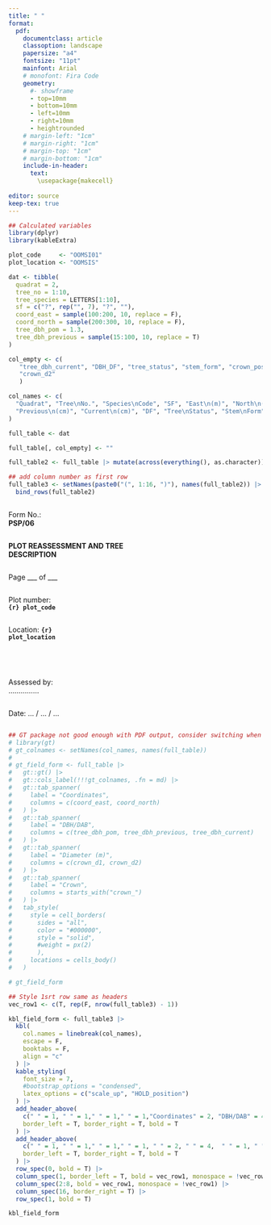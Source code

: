 ```yaml
---
title: " "
format:
  pdf:
    documentclass: article
    classoption: landscape
    papersize: "a4"
    fontsize: "11pt"
    mainfont: Arial
    # monofont: Fira Code
    geometry: 
      #- showframe
      - top=10mm
      - bottom=10mm
      - left=10mm
      - right=10mm
      - heightrounded
    # margin-left: "1cm"
    # margin-right: "1cm"
    # margin-top: "1cm"
    # margin-bottom: "1cm"
    include-in-header: 
      text: 
        \usepackage{makecell}
    
editor: source
keep-tex: true
---
```


```r
## Calculated variables
library(dplyr)
library(kableExtra)

plot_code     <- "OOMSI01"
plot_location <- "OOMSIS"

dat <- tibble(
  quadrat = 2,
  tree_no = 1:10,
  tree_species = LETTERS[1:10],
  sf = c("?", rep("", 7), "?", ""),
  coord_east = sample(100:200, 10, replace = F), 
  coord_north = sample(200:300, 10, replace = F),
  tree_dbh_pom = 1.3,
  tree_dbh_previous = sample(15:100, 10, replace = T)
) 

col_empty <- c(
   "tree_dbh_current", "DBH_DF", "tree_status", "stem_form", "crown_position", "crown_form", "crown_d1",
   "crown_d2"   
   )

col_names <- c(
  "Quadrat", "Tree\nNo.", "Species\nCode", "SF", "East\n(m)", "North\n(m)", "POM\n(m)",
  "Previous\n(cm)", "Current\n(cm)", "DF", "Tree\nStatus", "Stem\nForm", "Position", "Form", "- d1 -", "- d2 -"
)

full_table <- dat

full_table[, col_empty] <- ""

full_table2 <- full_table |> mutate(across(everything(), as.character))

## add column number as first row
full_table3 <- setNames(paste0("(", 1:16, ")"), names(full_table2)) |> 
  bind_rows(full_table2)

```

<!-- TITLE COLUMN -->

:::: {layout="[0.2, 0.6, 0.2]"}
::: {.column width="20%"}
Form No.: **PSP/06**
:::

::: {.column width="60%"}
::: {.center data-latex=""}
**PLOT REASSESSMENT AND TREE DESCRIPTION**
:::
:::

::: {.column width="20%"}
::: {.flushright data-latex=""}
Page ___ of ___
:::
:::
::::

<!-- First line -->
:::: {layout="[0.2, 0.2, 0.2, 0.2, 0.2]"}
::: {.column width="20%"}
Plot number: **`{r} plot_code`**
:::

::: {.column width="20%"}
Location: **`{r} plot_location`**
:::

::: {.column width="20%"}
\  
:::

::: {.column width="20%"}
Assessed by: ...............
:::

::: {.column width="20%"}
::: {.flushright data-latex=""}
Date: ... / ... / ...
:::
:::
::::

<!-- TABLE -->

```r

## GT package not good enough with PDF output, consider switching when better support
# library(gt)
# gt_colnames <- setNames(col_names, names(full_table))
# 
# gt_field_form <- full_table |> 
#   gt::gt() |>
#   gt::cols_label(!!!gt_colnames, .fn = md) |>
#   gt::tab_spanner(
#     label = "Coordinates",
#     columns = c(coord_east, coord_north)
#   ) |>
#   gt::tab_spanner(
#     label = "DBH/DAB",
#     columns = c(tree_dbh_pom, tree_dbh_previous, tree_dbh_current)
#   ) |>
#   gt::tab_spanner(
#     label = "Diameter (m)",
#     columns = c(crown_d1, crown_d2)
#   ) |>
#   gt::tab_spanner(
#     label = "Crown",
#     columns = starts_with("crown_")
#   ) |>
#   tab_style(
#     style = cell_borders(
#       sides = "all",
#       color = "#000000",
#       style = "solid",
#       #weight = px(2)
#       ),
#     locations = cells_body()
#   )

# gt_field_form

```

```r

## Style 1srt row same as headers
vec_row1 <- c(T, rep(F, nrow(full_table3) - 1)) 

kbl_field_form <- full_table3 |> 
  kbl(
    col.names = linebreak(col_names),
    escape = F,
    booktabs = F,
    align = "c"
  ) |> 
  kable_styling(
    font_size = 7, 
    #bootstrap_options = "condensed",
    latex_options = c("scale_up", "HOLD_position")
  ) |>
  add_header_above(
    c(" " = 1, " " = 1," " = 1," " = 1,"Coordinates" = 2, "DBH/DAB" = 4, " " = 1, " " = 1, " " = 1, " " = 1, "Diameter (cm)" = 2),
    border_left = T, border_right = T, bold = T
  ) |>
  add_header_above(
    c(" " = 1, " " = 1," " = 1," " = 1, " " = 2, " " = 4,  " " = 1, " " = 1, "Crown" = 4), 
    border_left = T, border_right = T, bold = T
  ) |>
  row_spec(0, bold = T) |>
  column_spec(1, border_left = T, bold = vec_row1, monospace = !vec_row1) |>
  column_spec(2:8, bold = vec_row1, monospace = !vec_row1) |>
  column_spec(16, border_right = T) |>
  row_spec(1, bold = T)

kbl_field_form

```
